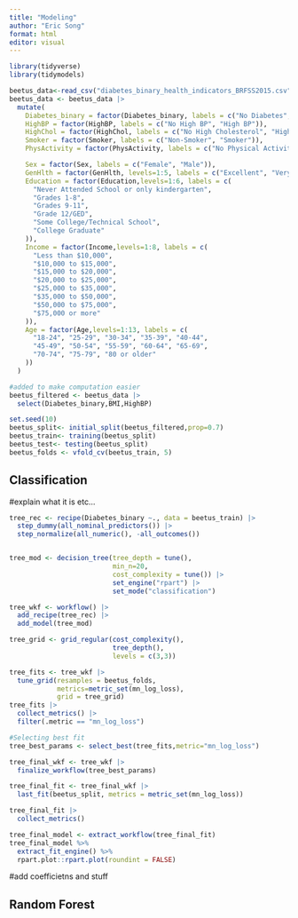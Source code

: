 ```yaml
---
title: "Modeling"
author: "Eric Song"
format: html
editor: visual
---
```


```r
library(tidyverse)
library(tidymodels)
```

```r
beetus_data<-read_csv("diabetes_binary_health_indicators_BRFSS2015.csv")
beetus_data <- beetus_data |>
  mutate(
    Diabetes_binary = factor(Diabetes_binary, labels = c("No Diabetes", "Pre/Diabetes")),
    HighBP = factor(HighBP, labels = c("No High BP", "High BP")),
    HighChol = factor(HighChol, labels = c("No High Cholesterol", "High Cholesterol")),
    Smoker = factor(Smoker, labels = c("Non-Smoker", "Smoker")),
    PhysActivity = factor(PhysActivity, labels = c("No Physical Activity", "Physical Activity")),

    Sex = factor(Sex, labels = c("Female", "Male")),
    GenHlth = factor(GenHlth, levels=1:5, labels = c("Excellent", "Very Good", "Good", "Fair", "Poor")),
    Education = factor(Education,levels=1:6, labels = c(
      "Never Attended School or only kindergarten",
      "Grades 1-8",
      "Grades 9-11",
      "Grade 12/GED",
      "Some College/Technical School",
      "College Graduate"
    )),
    Income = factor(Income,levels=1:8, labels = c(
      "Less than $10,000",
      "$10,000 to $15,000",
      "$15,000 to $20,000",
      "$20,000 to $25,000",
      "$25,000 to $35,000",
      "$35,000 to $50,000",
      "$50,000 to $75,000",
      "$75,000 or more"
    )),
    Age = factor(Age,levels=1:13, labels = c(
      "18-24", "25-29", "30-34", "35-39", "40-44",
      "45-49", "50-54", "55-59", "60-64", "65-69",
      "70-74", "75-79", "80 or older"
    ))
  )
```

```r
#added to make computation easier
beetus_filtered <- beetus_data |>
  select(Diabetes_binary,BMI,HighBP)

set.seed(10)
beetus_split<- initial_split(beetus_filtered,prop=0.7)
beetus_train<- training(beetus_split)
beetus_test<- testing(beetus_split)
beetus_folds <- vfold_cv(beetus_train, 5)
```


## Classification

#explain what it is etc...

```r
tree_rec <- recipe(Diabetes_binary ~., data = beetus_train) |>
  step_dummy(all_nominal_predictors()) |>
  step_normalize(all_numeric(), -all_outcomes())


tree_mod <- decision_tree(tree_depth = tune(),
                          min_n=20,
                          cost_complexity = tune()) |> 
                          set_engine("rpart") |>
                          set_mode("classification")

tree_wkf <- workflow() |>
  add_recipe(tree_rec) |>
  add_model(tree_mod)

tree_grid <- grid_regular(cost_complexity(),
                          tree_depth(),
                          levels = c(3,3))

tree_fits <- tree_wkf |>
  tune_grid(resamples = beetus_folds,
            metrics=metric_set(mn_log_loss),
            grid = tree_grid)
tree_fits |>
  collect_metrics() |>
  filter(.metric == "mn_log_loss") 
```

```r
#Selecting best fit
tree_best_params <- select_best(tree_fits,metric="mn_log_loss")

tree_final_wkf <- tree_wkf |>
  finalize_workflow(tree_best_params)

tree_final_fit <- tree_final_wkf |> 
  last_fit(beetus_split, metrics = metric_set(mn_log_loss))

tree_final_fit |>
  collect_metrics()
```


```r
tree_final_model <- extract_workflow(tree_final_fit)
tree_final_model %>%
  extract_fit_engine() %>%
  rpart.plot::rpart.plot(roundint = FALSE)
```
#add coefficietns and stuff


## Random Forest




